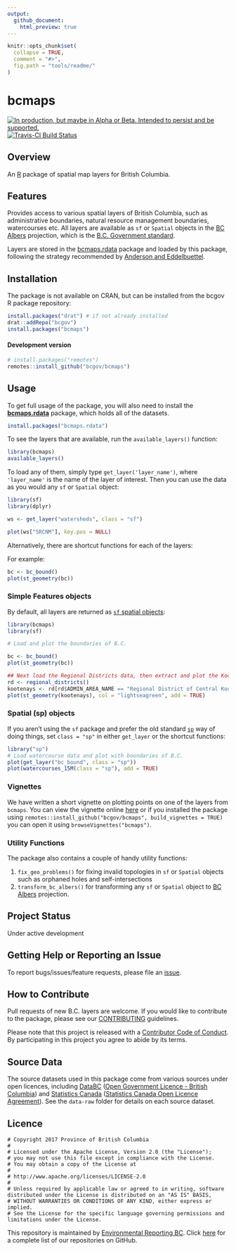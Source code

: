 ```yaml
---
output:
  github_document:
    html_preview: true
---
```


<!-- README.md is generated from README.Rmd. Please edit that file and re-knit-->

```r
knitr::opts_chunk$set(
  collapse = TRUE,
  comment = "#>",
  fig.path = "tools/readme/"
)
```

# bcmaps

<div id="devex-badge"><a rel="Delivery" href="https://github.com/BCDevExchange/docs/blob/master/discussion/projectstates.md"><img alt="In production, but maybe in Alpha or Beta. Intended to persist and be supported." style="border-width:0" src="https://assets.bcdevexchange.org/images/badges/delivery.svg" title="In production, but maybe in Alpha or Beta. Intended to persist and be supported." /></a>[![Travis-CI Build Status](https://travis-ci.org/bcgov/bcmaps.svg?branch=master)](https://travis-ci.org/bcgov/bcmaps)</div>


## Overview

An [R](http://r-project.org) package of spatial map layers for British Columbia.

## Features

Provides access to various spatial layers of British Columbia, such as 
administrative boundaries, natural resource management boundaries, watercourses etc. 
All layers are available as `sf` or `Spatial` objects in the
[BC Albers](http://spatialreference.org/ref/epsg/nad83-bc-albers/) projection, which is the [B.C. Government standard](https://www.for.gov.bc.ca/hts/risc/pubs/other/mappro/index.htm). 

Layers are stored in the [bcmaps.rdata](https://github.com/bcgov/bcmaps.rdata) package 
and loaded by this package, following the strategy recommended by [Anderson and Eddelbuettel](https://journal.r-project.org/archive/2017/RJ-2017-026/index.html). 

## Installation

The package is not available on CRAN, but can be installed from the bcgov R 
package repository:

```r
install.packages("drat") # if not already installed
drat::addRepo("bcgov")
install.packages("bcmaps")
```

#### Development version

```r
# install.packages("remotes")
remotes::install_github("bcgov/bcmaps")
```
## Usage

To get full usage of the package, you will also need to install the [**bcmaps.rdata**](https://github.com/bcgov/bcmaps.rdata) package, which holds 
all of the datasets.

```r
install.packages("bcmaps.rdata")
```

To see the layers that are available, run the `available_layers()` function:

```r
library(bcmaps)
available_layers()
```

To load any of them, simply type `get_layer('layer_name')`, where `'layer_name'` is the 
name of the layer of interest. Then you can use the data as you would any `sf` or `Spatial`
object:

```r
library(sf)
library(dplyr)

ws <- get_layer("watersheds", class = "sf")

plot(ws["SRCNM"], key.pos = NULL)
```

Alternatively, there are shortcut functions for each of the layers:

For example:
```r
bc <- bc_bound()
plot(st_geometry(bc))
```

### Simple Features objects
By default, all layers are returned as [`sf` spatial objects](https://cran.r-project.org/package=sf):

```r
library(bcmaps)
library(sf)

# Load and plot the boundaries of B.C.

bc <- bc_bound()
plot(st_geometry(bc))

## Next load the Regional Districts data, then extract and plot the Kootenays
rd <- regional_districts()
kootenays <- rd[rd$ADMIN_AREA_NAME == "Regional District of Central Kootenay", ]
plot(st_geometry(kootenays), col = "lightseagreen", add = TRUE)
```

### Spatial (sp) objects

If you aren't using the `sf` package and prefer the old standard [`sp`](https://cran.r-project.org/package=sp)
way of doing things, set `class = "sp"` in either `get_layer` or the shortcut functions:

```r
library("sp")
# Load watercourse data and plot with boundaries of B.C.
plot(get_layer("bc_bound", class = "sp"))
plot(watercourses_15M(class = "sp"), add = TRUE)
```

### Vignettes

We have written a short vignette on plotting points on one of the layers from `bcmaps`.
You can view the vignette online [here](/vignettes/add_points.md) or if you installed the package using `remotes::install_github("bcgov/bcmaps", build_vignettes = TRUE)` you can open it using `browseVignettes("bcmaps")`.

### Utility Functions

The package also contains a couple of handy utility functions:

1. `fix_geo_problems()` for fixing invalid topologies in `sf` or `Spatial` objects 
such as orphaned holes and self-intersections
2. `transform_bc_albers()` for transforming any `sf` or `Spatial` object to 
[BC Albers](https://epsg.io/3005) projection.

## Project Status

Under active development

## Getting Help or Reporting an Issue

To report bugs/issues/feature requests, please file an [issue](https://github.com/bcgov/bcmaps/issues/).

## How to Contribute

Pull requests of new B.C. layers are welcome.
If you would like to contribute to the package, please see our 
[CONTRIBUTING](CONTRIBUTING.md) guidelines.

Please note that this project is released with a [Contributor Code of Conduct](CODE_OF_CONDUCT.md). By participating in this project you agree to abide by its terms.

## Source Data
The source datasets used in this package come from various sources under open licences, including [DataBC](http://data.gov.bc.ca) ([Open Government Licence - British Columbia](http://www2.gov.bc.ca/gov/content?id=A519A56BC2BF44E4A008B33FCF527F61)) and [Statistics Canada](http://www.statcan.gc.ca/start-debut-eng.html) ([Statistics Canada Open Licence Agreement](http://www.statcan.gc.ca/eng/reference/licence-eng)). See the `data-raw` folder for details on each source dataset.

## Licence

    # Copyright 2017 Province of British Columbia
    # 
    # Licensed under the Apache License, Version 2.0 (the "License");
    # you may not use this file except in compliance with the License.
    # You may obtain a copy of the License at
    # 
    # http://www.apache.org/licenses/LICENSE-2.0
    # 
    # Unless required by applicable law or agreed to in writing, software distributed under the License is distributed on an "AS IS" BASIS,
    # WITHOUT WARRANTIES OR CONDITIONS OF ANY KIND, either express or implied.
    # See the License for the specific language governing permissions and limitations under the License.

This repository is maintained by [Environmental Reporting BC](http://www2.gov.bc.ca/gov/content?id=FF80E0B985F245CEA62808414D78C41B). Click [here](https://github.com/bcgov/EnvReportBC-RepoList) for a complete list of our repositories on GitHub.
